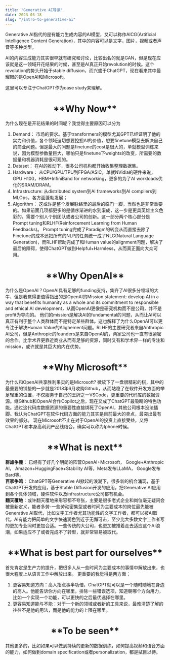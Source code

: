 ```yaml
---
title: "Generative AI导读"
date: 2023-03-18
slug: "/intro-to-generative-ai"
---
```


Generative AI指代的是有能力生成内容的AI模型，又可以称作AICG(Artificial Intelligence Content Generation)，其中的内容可以是文字，图片，视频或者声音等多种类型。

AI的内容生成能力其实很早就有研究和讨论，比较出名的就是GAN，但是现在应该就是这一领域开花结果的时候，甚至是AI真正开始revolution的时候。这个revolution的势头开始于stable diffusion，而兴盛于ChatGPT，现在看来其中最耀眼的是OpenAI和Microsoft。

这里可以专注于ChatGPT作为case study来理解。

<center><h1>**Why Now**</h1></center>

为什么现在是开花结果的时间呢？我觉得主要原因可以分为
1. Demand： 市场的要求。基于transformers的模型尤其GPT已经证明了他的实力和价值，各个领域迫切想要挖掘AI的价值，想要finetune模型去解决自己的商业问题。但是最大的问题是finetune的cost是很大的，单就模型训练来说，因为模型参数量巨大，哪怕只是finetune下weights的改变，所需要的数据量和机器消耗是很可观的。
2. Dataset： 在AI的推动下，很多公司机构都开始收集整理数据集。
3. Hardware： 从CPU/GPU/TPU到FPGA/ASIC，单就NVidia的硬件来说，GPU H100，HBM+InfiniBand for networking，更多的为了AI workloads优化的SRAM/DRAM。
4. Infrastructure: 从distributed system到AI frameworks到AI compilers到MLOps，各方面蓬勃发展；
5. Algorithm： 这或许是整个发展脉络里的最后的临门一脚，当然也是非常重要的。如果前面几项都更多的是循序渐进的水到渠成，这一步是更具英雄主义色彩的，需要个别人个别团队或者公司的创新。这一部分两个核心部分是Prompt tuning和RLHF(Reinforcement Learning from Human Feedbacks)。
Prompt tuning完成了Paradigm的转变从而直接去除了Finetune的成本还把所有的NLP的任务统一成了NLG(Natural Language Generation)，而RLHF帮助完成了和Human value的alignment问题，解决了最后的障碍，使得ChatGPT做到Helpful+Harmless，从而真正面向大众可用。

<center><h1>**Why OpenAI**</h1></center>

为什么是OpenAI？OpenAI具有足够的funding支持，集齐了AI很多分领域的大牛，但是我觉得更值得指出的是OpenAI的Mission statement: develop AI in a way that benefits humanity as a whole and its commitment to responsible and ethical AI development，从而OpenAI更像是研究机构而不是公司，并不是profit为导向的。
他们的mission是解决AI的fundamental的问题，从而让AI可以真正有利于整个人类群体而不是特定某些群体。这也解释了为什么OpenAI可以更专注于解决Human Value的Alighement问题。RLHF的主要研究者来自Anthropic AI公司，但是Anthropic的founders是来自OpenAI的，两家公司也一直有很紧密的合作。比学术界更靠近商业从而有足够的资源，同时又有和学术界一样的专注和mission，或许就是其巨大的内在优势。

<center><h1>**Why Microsoft**</h1></center>

为什么和OpenAI共享胜利果实的是Microsoft? 微软下了一盘很精彩的棋，其中的最重要的铺垫的一步就是2018年6月收购Github，从而站稳了在软件开发方面的举足轻重的位置，不仅服务于自己的王牌之一VSCode，更重要的代码库的数据资源。继Github和OpenAI合作Copilot之后，现在又成了ChatGPT最吸睛的特色功能。通过这代码库数据资源的重要性直接绑死了OpenAI，其他公司根本没法插脚。我认为ChatGPT在软件代码方面的能力其实是目前最大的卖点，最突出最有效果的部分。
现在Microsoft不止在对于OpenAI的投资上直接受益，又将ChatGPT和本身高利润产品线结合，确实可以称为Iphone时候。

<center><h1>**What is next**</h1></center>

**群雄争鹿**： 已经有了好几个明朗的阵营OpenAI+Microsoft， Google+Anthropic AI， Amazon+HuggingFace+Stability AI等，Meta发布LLaMA， Google发布Bard等。\
**百家争鸣**： ChatGPT等Generative AI掀起的浪潮下，很多新的机会涌现，基于ChatGPT开发的应用，基于Stable Diffusion开发的应用，把Generative AI应用到各个具体领域，硬件软件以及infrastructure公司都有机会。\
**翻天覆地**：或许翻天覆地来形容都不夸张，主要是很多老式企业和岗位毫无疑问会被重新定义，能者多劳-一些劳动密集型或者时间为主要成本的岗位最先能被Generative AI取代，比如文字工作者尤其功能性的文字工作者，都可以被AI取代。AI有能力把简单的文字快速润色到近于无懈可击，至少比大多数文字工作者写的更加专业同时更加合适。一些传统的大公司，也更加被推着走去适应这个AI浪潮，如果适应不了或者完成不了转型，就非常容易被取代。

<center><h1>**What is best part for ourselves**</h1></center>

首先肯定是生产力的提升，把很多人从一些时间为主要成本的事情中解放出来，也很大程度上从语言工作中解放出来。
更重要的我觉得是两方面：
1. 更容易知道方向：高人指点事半功倍，ChatGPT就可以是一个随时随地在身边的高人。他能告诉你方向在哪里，排除一些错误选项，知道朝哪个方向用力，比如一个实现一个功能，可以更快的之后最优选择在哪里。 
2. 更容易知道能与不能：对于一个新的领域或者新的工具来说，最难清楚了解的往往不是他的用法，而是他的能力的上限在哪里。 

<center><h1>**To be seen**</h1></center>

其他更多的，比如如果可以做到持续的更新的数据训练，如何提高视频和语音方面的能力，如何做到domain specification或者personalization，都是拭目以待。

